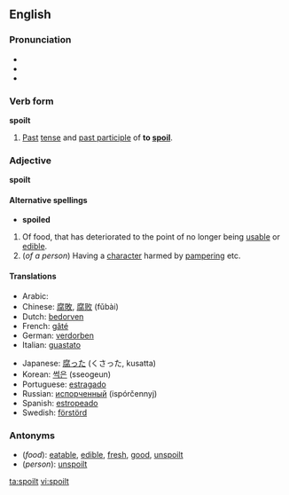 ==English==
===Pronunciation===
*{{AHD|spoilt}}
*{{IPA|/spɔɪlt/}}
*{{SAMPA|/spOIlt/}}

===Verb form===
'''spoilt'''

#[[Past]] [[tense]] and [[past participle]] of '''to [[spoil]]'''.

===Adjective===
'''spoilt'''

====Alternative spellings====
*'''spoiled'''

#Of food, that has deteriorated to the point of no longer being [[usable]] or [[edible]].
#(''of a person'') Having a [[character]] harmed by [[pamper]]ing etc.

====Translations====
{{top}}
*Arabic: {{ARchar|[[مدلل]]}} {{Unicode|(mudállal)}}
*Chinese: [[腐敗]], [[腐败]] (fǔbài)
*Dutch: [[bedorven]]
*French: [[gâté]]
*German: [[verdorben]]
*Italian: [[guastato]]
{{mid}}
*Japanese: [[腐った]] (くさった, kusatta)
*Korean: [[썩은]] (sseogeun)
*Portuguese: [[estragado]]
*Russian: [[испорченный]] (ispórčennyj)
*Spanish: [[estropeado]]
*Swedish: [[förstörd]]
{{bottom}}

===Antonyms===
*(''food''): [[eatable]], [[edible]], [[fresh]], [[good]], [[unspoilt]]
*(''person''): [[unspoilt]]

[[ta:spoilt]]
[[vi:spoilt]]